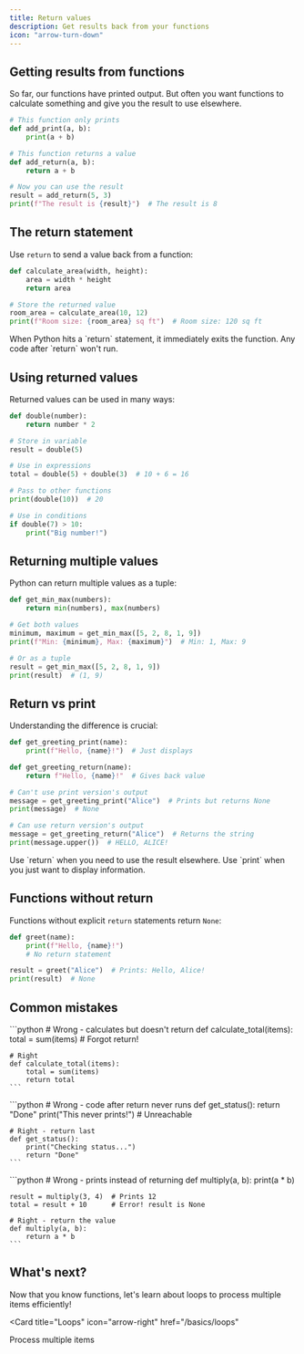 ```yaml
---
title: Return values
description: Get results back from your functions
icon: "arrow-turn-down"
---
```


## Getting results from functions

So far, our functions have printed output. But often you want functions to calculate something and give you the result to use elsewhere.

```python
# This function only prints
def add_print(a, b):
    print(a + b)

# This function returns a value
def add_return(a, b):
    return a + b

# Now you can use the result
result = add_return(5, 3)
print(f"The result is {result}")  # The result is 8
```

## The return statement

Use `return` to send a value back from a function:

```python
def calculate_area(width, height):
    area = width * height
    return area

# Store the returned value
room_area = calculate_area(10, 12)
print(f"Room size: {room_area} sq ft")  # Room size: 120 sq ft
```

<Note>
  When Python hits a `return` statement, it immediately exits the function. Any code after `return` won't run.
</Note>

## Using returned values

Returned values can be used in many ways:

```python
def double(number):
    return number * 2

# Store in variable
result = double(5)

# Use in expressions
total = double(5) + double(3)  # 10 + 6 = 16

# Pass to other functions
print(double(10))  # 20

# Use in conditions
if double(7) > 10:
    print("Big number!")
```

## Returning multiple values

Python can return multiple values as a tuple:

```python
def get_min_max(numbers):
    return min(numbers), max(numbers)

# Get both values
minimum, maximum = get_min_max([5, 2, 8, 1, 9])
print(f"Min: {minimum}, Max: {maximum}")  # Min: 1, Max: 9

# Or as a tuple
result = get_min_max([5, 2, 8, 1, 9])
print(result)  # (1, 9)
```

## Return vs print

Understanding the difference is crucial:

```python
def get_greeting_print(name):
    print(f"Hello, {name}!")  # Just displays

def get_greeting_return(name):
    return f"Hello, {name}!"  # Gives back value

# Can't use print version's output
message = get_greeting_print("Alice")  # Prints but returns None
print(message)  # None

# Can use return version's output
message = get_greeting_return("Alice")  # Returns the string
print(message.upper())  # HELLO, ALICE!
```

<Tip>
  Use `return` when you need to use the result elsewhere. Use `print` when you just want to display information.
</Tip>

## Functions without return

Functions without explicit `return` statements return `None`:

```python
def greet(name):
    print(f"Hello, {name}!")
    # No return statement

result = greet("Alice")  # Prints: Hello, Alice!
print(result)  # None
```

## Common mistakes

<AccordionGroup>
  <Accordion title="Forgetting to return">
    ```python
    # Wrong - calculates but doesn't return
    def calculate_total(items):
        total = sum(items)
        # Forgot return!
    
    # Right
    def calculate_total(items):
        total = sum(items)
        return total
    ```
  </Accordion>

  <Accordion title="Code after return">
    ```python
    # Wrong - code after return never runs
    def get_status():
        return "Done"
        print("This never prints!")  # Unreachable
    
    # Right - return last
    def get_status():
        print("Checking status...")
        return "Done"
    ```
  </Accordion>

  <Accordion title="Printing instead of returning">
    ```python
    # Wrong - prints instead of returning
    def multiply(a, b):
        print(a * b)
    
    result = multiply(3, 4)  # Prints 12
    total = result + 10      # Error! result is None
    
    # Right - return the value
    def multiply(a, b):
        return a * b
    ```
  </Accordion>
</AccordionGroup>

## What's next?

Now that you know functions, let's learn about loops to process multiple items efficiently!

<Card
  title="Loops"
  icon="arrow-right"
  href="/basics/loops"
>
  Process multiple items
</Card>